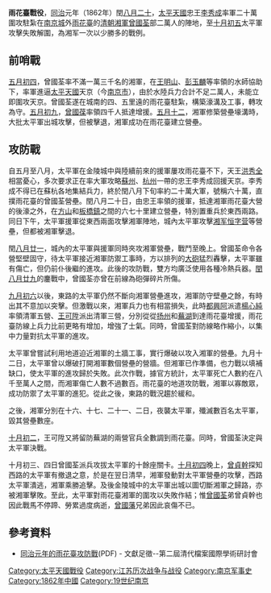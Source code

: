 {{Infobox Military Conflict
|conflict=雨花臺戰役
|partof=[[清朝|清朝]]戰役
|date=1862年閏八月二十日至十月初五日
|place=南京雨花臺
|result=太平軍未能擊退清軍
|combatant1=太平天國
|combatant2=清朝湘軍
|commander1=[[李秀成|李秀成]]
|commander2=[[曾國荃|曾國荃]]
|strength1=約20萬
|strength2=不足2萬
|casualties1=不詳
|casualties2=曾國荃弟[[曾國葆|曾貞幹]]病逝
}}
{{Campaignbox 太平天國之亂}}
'''雨花臺戰役'''，[[同治|同治]]元年（1862年）閏[[八月二十|八月二十]]，[[太平天國|太平天國]]忠王[[李秀成|李秀成]]率軍二十萬圍攻駐紮在[[南京城|南京城]]外[[雨花臺|雨花臺]]的[[清朝|清朝]][[湘軍|湘軍]][[曾國荃|曾國荃]]部二萬人的陣地，至[[十月初五|十月初五]]太平軍攻擊失敗解圍，為湘军一次以少勝多的戰例。

==前哨戰==

[[五月初四|五月初四]]，曾國荃率不滿一萬三千名的湘軍，在[[王明山|王明山]]、[[彭玉麟|彭玉麟]]等率領的水師協助下，率軍進逼[[太平天國|太平天國]]天京（今[[南京市|南京市]]），由於水陸兵力合計不足二萬人，未能立即圍攻天京。曾國荃遂在城南的四、五里遠的雨花臺駐紮，構築濠溝及工事，轉攻為守。[[五月初九|五月初九]]，[[曾國葆|曾國葆]]率領四千人抵達增援。[[五月十二|五月十二]]，湘軍修築營壘壕溝時，大批太平軍出城攻擊，但被擊退，湘軍成功在雨花臺建立營壘。

==攻防戰==

自五月至八月，太平軍在金陵城中與陸續前來的援軍屢攻雨花臺不下，天王[[洪秀全|洪秀全]]相當憂心，多次要求正在率大軍攻略[[蘇州|蘇州]]、[[杭州|杭州]]一帶的忠王李秀成回援天京。李秀成不得已在蘇杭各地集結兵力，終於閏八月下旬率約二十萬大軍，號稱六十萬，直撲雨花臺的曾國荃營壘。閏八月二十日，由忠王率領的援軍，抵達湘軍雨花臺大營的後濠之外，在[[方山|方山]]和[[板橋街道_(南京市)|板橋鎮]]之間的六七十里建立營壘，特別置重兵於東西兩路。同日下午，太平軍援軍從東西兩面攻擊湘軍陣地，城內太平軍攻擊[[湘军恒字营|湘军恒字营]]等營壘，但都被湘軍擊退。

閏[[八月廿一|八月廿一]]，城內的太平軍與援軍同時夾攻湘軍營壘，戰鬥至晚上。曾國荃命令各營堅壁固守，待太平軍接近湘軍防禦工事時，方以排列的[[大砲|大砲]]猛烈轟擊，太平軍雖有傷亡，但仍前仆後繼的進攻。此後的攻防戰，雙方均廣泛使用各種冷熱兵器。[[閏八月廿九|閏八月廿九]]的鏖戰中，曾國荃亦曾在前線為砲彈碎片所傷。

[[九月初六|九月初六]]以後，東路的太平軍仍然不斷向湘軍營壘進攻，湘軍防守壁壘之餘，有時出其不意加以突擊。但激戰以來，湘軍兵力也有相當損失，此時[[都興阿|都興阿]]派遣[[楊心純|楊心純]]率領清軍五營、[[王可陞|王可陞]]派出清軍三營，分別從從[[扬州|扬州]]和[[蕪湖|蕪湖]]到達雨花臺增援，雨花臺防線上兵力比前更略有增加，增強了士氣。同時，曾國荃對防線略作縮小，以集中力量對抗太平軍的進攻。

太平軍曾嘗試利用地道迫近湘軍的土牆工事，實行爆破以攻入湘軍的營壘。九月十二日，太平軍曾以爆破打開湘軍數個營壘的營牆。但湘軍已作準備，也力戰以填補缺口，使太平軍的進攻歸於失敗。此次作戰，據官方統計，太平軍死亡人數約在八千至萬人之間，而湘軍傷亡人數不過數百。雨花臺的地道攻防戰，湘軍以寡敵眾，成功防禦了太平軍的進犯。從此之後，東路的戰況趨於緩和。

之後，湘軍分別在十六、十七、二十一、二日，夜襲太平軍，殲滅數百名太平軍，毀其營壘數座。

[[十月初二|十月初二]]，王可陞又將留防蕪湖的兩營官兵全數調到雨花臺。同時，曾國荃決定與太平軍決戰。

十月初三、四日曾國荃派兵攻拔太平軍的十餘座關卡。[[十月初四|十月初四]]晚上，[[曾國葆|曾貞幹]]探知西路的太平軍有撤退之意，於是在翌日清早，湘軍發動對太平軍營壘的攻擊，西路太平軍潰逃，湘軍乘勝追擊。及後金陵城中的太平軍出城以圖切斷湘軍之歸路，亦被湘軍擊敗。至此，太平軍對雨花臺湘軍的圍攻以失敗作結；惟[[曾國荃|曾國荃]]弟曾貞幹也因此戰馬不停蹄、勞累過度病逝，[[曾國藩|曾國藩]]兄弟因此哀傷不已。

==參考資料==
* [http://npmhost.npm.gov.tw/tts/ching/0516all.pdf 同治元年的雨花臺攻防戰](PDF) - 文獻足徵--第二屆清代檔案國際學術研討會

[[Category:太平天國戰役|Category:太平天國戰役]]
[[Category:江苏历次战争与战役|Category:江苏历次战争与战役]]
[[Category:南京军事史|Category:南京军事史]]
[[Category:1862年中國|Category:1862年中國]]
[[Category:19世纪南京|Category:19世纪南京]]